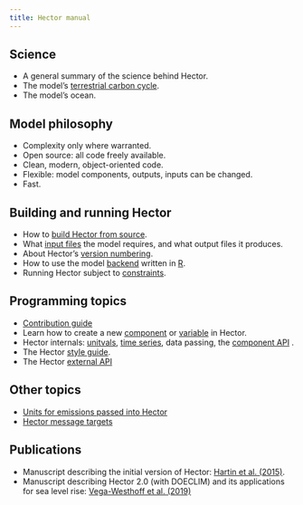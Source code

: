 ```yaml
---
title: Hector manual
---
```


Science
--------------------
* A general summary of the science behind Hector.
* The model's [terrestrial carbon cycle](SimpleNBox.html).
* The model's ocean.

Model philosophy
--------------------
* Complexity only where warranted.
* Open source: all code freely available.
* Clean, modern, object-oriented code.
* Flexible: model components, outputs, inputs can be changed.
* Fast.

Building and running Hector
--------------------
* How to [build Hector from source](BuildHector.html).
* What [input files](InputFiles.html) the model requires, and what output files it produces.
* About Hector's [version numbering](VersionNumbers.html).
* How to use the model [backend](Backend.html) written in [R](http://cran.r-project.org).
* Running Hector subject to [constraints](Constraints.html).

Programming topics
--------------------
* [Contribution guide](ContributionsGuide.html)
* Learn how to create a new [component](AddNewComponent.html) or [variable](AddNewVariable.html) in Hector.
* Hector internals: [unitvals](Unitvals.html), [time series](TimeSeries.html), data passing, the [component API](ComponentAPI.html) .
* The Hector [style guide](StyleGuide.html).
* The Hector [external API](Hector-External-API.html)

Other topics
------------
* [Units for emissions passed into Hector](Hector-Units.html)
* [Hector message targets](Hector-Message-Targets.html)

Publications
--------------------
* Manuscript describing the initial version of Hector: [Hartin et al. (2015)](http://www.geosci-model-dev-discuss.net/7/7075/2014/gmdd-7-7075-2014.html).
* Manuscript describing Hector 2.0 (with DOECLIM) and its applications for sea level rise: [Vega-Westhoff et al. (2019)](https://doi.org/10.1029/2018EF001082)
